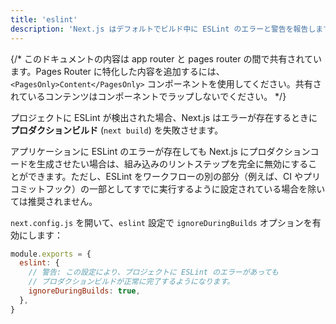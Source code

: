 ```yaml
---
title: 'eslint'
description: 'Next.js はデフォルトでビルド中に ESLint のエラーと警告を報告します。この動作をオプトアウトする方法を学びましょう。'
---
```


{/* このドキュメントの内容は app router と pages router の間で共有されています。Pages Router に特化した内容を追加するには、`<PagesOnly>Content</PagesOnly>` コンポーネントを使用してください。共有されているコンテンツはコンポーネントでラップしないでください。 */}

プロジェクトに ESLint が検出された場合、Next.js はエラーが存在するときに **プロダクションビルド** (`next build`) を失敗させます。

アプリケーションに ESLint のエラーが存在しても Next.js にプロダクションコードを生成させたい場合は、組み込みのリントステップを完全に無効にすることができます。ただし、ESLint をワークフローの別の部分（例えば、CI やプリコミットフック）の一部としてすでに実行するように設定されている場合を除いては推奨されません。

`next.config.js` を開いて、`eslint` 設定で `ignoreDuringBuilds` オプションを有効にします：

```js title="next.config.js"
module.exports = {
  eslint: {
    // 警告: この設定により、プロジェクトに ESLint のエラーがあっても
    // プロダクションビルドが正常に完了するようになります。
    ignoreDuringBuilds: true,
  },
}
```